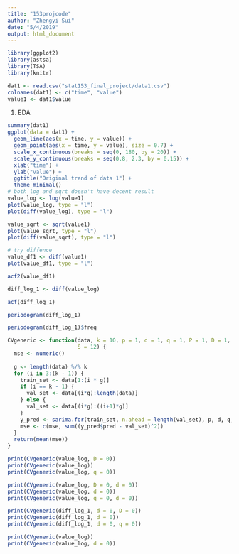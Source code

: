 ```yaml
---
title: "153projcode"
author: "Zhengyi Sui"
date: "5/4/2019"
output: html_document
---
```


```r
library(ggplot2)
library(astsa)
library(TSA)
library(knitr)
```


```r
dat1 <- read.csv("stat153_final_project/data1.csv")
colnames(dat1) <- c("time", "value")
value1 <- dat1$value
```

1. EDA
```r
summary(dat1)
ggplot(data = dat1) +
  geom_line(aes(x = time, y = value)) +
  geom_point(aes(x = time, y = value), size = 0.7) +
  scale_x_continuous(breaks = seq(0, 180, by = 20)) +
  scale_y_continuous(breaks = seq(0.8, 2.3, by = 0.15)) +
  xlab("time") +
  ylab("value") +
  ggtitle("Original trend of data 1") +
  theme_minimal()
# both log and sqrt doesn't have decent result
value_log <- log(value1)
plot(value_log, type = "l")
plot(diff(value_log), type = "l")

value_sqrt <- sqrt(value1)
plot(value_sqrt, type = "l")
plot(diff(value_sqrt), type = "l")

# try diffence
value_df1 <- diff(value1)
plot(value_df1, type = "l")

acf2(value_df1)
```

```r
diff_log_1 <- diff(value_log)

acf(diff_log_1)

periodogram(diff_log_1)
```

```r
periodogram(diff_log_1)$freq


```

```r

CVgeneric <- function(data, k = 10, p = 1, d = 1, q = 1, P = 1, D = 1, Q = 1,
                      S = 12) {
  mse <- numeric()
  
  g <- length(data) %/% k
  for (i in 3:(k - 1)) {
    train_set <- data[1:(i * g)]
    if (i == k - 1) {
      val_set <- data[(i*g):length(data)]
    } else {
      val_set <- data[(i*g):((i+1)*g)]
    }
    y_pred <- sarima.for(train_set, n.ahead = length(val_set), p, d, q, P, D, Q, S)
    mse <- c(mse, sum((y_pred$pred - val_set)^2))
  }
  return(mean(mse))
}

```

```r
print(CVgeneric(value_log, D = 0))
print(CVgeneric(value_log))
print(CVgeneric(value_log, q = 0))
```


```r
print(CVgeneric(value_log, D = 0, d = 0))
print(CVgeneric(value_log, d = 0))
print(CVgeneric(value_log, q = 0, d = 0))
```

```r
print(CVgeneric(diff_log_1, d = 0, D = 0))
print(CVgeneric(diff_log_1, d = 0))
print(CVgeneric(diff_log_1, d = 0, q = 0))
```
```r
print(CVgeneric(value_log))
print(CVgeneric(value_log, d = 0))
```




